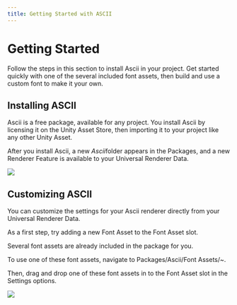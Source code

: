 ```yaml
---
title: Getting Started with ASCII
---
```

Getting Started
===============

Follow the steps in this section to install Ascii in your project. Get started quickly with one of the several included font assets, then build and use a custom font to make it your own.

Installing ASCII
----------------

Ascii is a free package, available for any project. You install Ascii by licensing it on the Unity Asset Store, then importing it to your project like any other Unity Asset.

After you install Ascii, a new *Ascii*folder appears in the Packages, and a new Renderer Feature is available to your Universal Renderer Data.

![](/img/ascii/getting-started/renderer-feature.jpg)

Customizing ASCII
-----------------

You can customize the settings for your Ascii renderer directly from your Universal Renderer Data.

As a first step, try adding a new Font Asset to the Font Asset slot.

Several font assets are already included in the package for you.

To use one of these font assets, navigate to Packages/Ascii/Font Assets/~.

Then, drag and drop one of these font assets in to the Font Asset slot in the Settings options.

![](/img/ascii/getting-started/usage.jpg)
